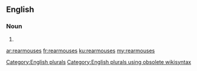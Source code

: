 ==English==

===Noun===
{{head|en}}

# {{plural of|rearmouse}}

[[Category:English plurals]][[Category:English plurals using obsolete wikisyntax]]

[[ar:rearmouses]]
[[fr:rearmouses]]
[[ku:rearmouses]]
[[my:rearmouses]]